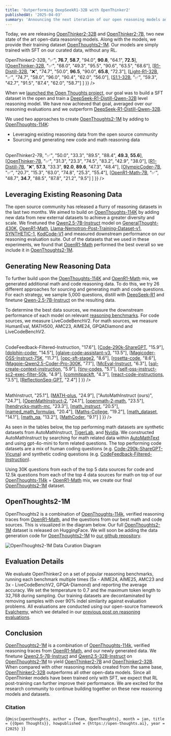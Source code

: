 ```yaml
---
title: 'Outperforming DeepSeekR1-32B with OpenThinker2'
publishedAt: '2025-04-03'
summary: 'Announcing the next iteration of our open reasoning models and datasets.'
---
```

Today, we are releasing [OpenThinker2-32B](https://huggingface.co/open-thoughts/OpenThinker2-32B) and [OpenThinker2-7B](https://huggingface.co/open-thoughts/OpenThinker2-7B), two new state of the art open-data reasoning models. Along with the models, we provide their training dataset [OpenThoughts2-1M](https://huggingface.co/datasets/open-thoughts/OpenThoughts2-1M). Our models are simply trained with SFT on our curated data, without any RL.
<Table
  data={{
    headers: [
      "Model",
      "Data",
      "AIME24",
      "AIME25",
      "AMC23",
      "MATH500",
      "GPQA-D",
      "LCBv2"
    ],
    rows: [
      [<a href="https://huggingface.co/open-thoughts/OpenThinker2-32B">OpenThinker2-32B</a>, "✅", <b>76.7</b>, <b>58.7</b>, "94.0", <b>90.8</b>, "64.1", <b>72.5</b>],
      [<a href="https://huggingface.co/open-thoughts/OpenThinker-32B">OpenThinker-32B</a>, "✅", "68.0", "49.3", "95.5", "90.6", "63.5", "68.6"],
      [<a href="https://huggingface.co/deepseek-ai/DeepSeek-R1-Distill-Qwen-32B">R1-Distill-32B</a>, "❌", "74.7", "50.0", <b>96.5</b>, "90.0", <b>65.8</b>, "72.3"],
      [<a href="https://huggingface.co/qihoo360/Light-R1-32B">Light-R1-32B</a>, "✅", "74.7", "58.0", "96.0", "90.4", "62.0", "56.0"],
      [<a href="https://huggingface.co/simplescaling/s1.1-32B">S1.1-32B</a>, "✅", "59.3", "42.7", "91.5", "87.4", "62.0", "58.7"]
    ]
  }}
/>

When we [launched the Open Thoughts project](https://www.open-thoughts.ai/blog/launch), our goal was to build a SFT dataset in the open and train a [DeepSeek-R1-Distill-Qwen-32B](https://huggingface.co/deepseek-ai/DeepSeek-R1-Distill-Qwen-32B) level reasoning model. We have now achieved that goal, averaged over our reasoning evaluations and we outperform [DeepSeek-R1-Distill-Qwen-32B](https://huggingface.co/deepseek-ai/DeepSeek-R1-Distill-Qwen-32B). 

We used two approaches to create [OpenThoughts2-1M](https://huggingface.co/datasets/open-thoughts/OpenThoughts2-1M) by adding to [OpenThoughts-114K](https://huggingface.co/datasets/open-thoughts/OpenThoughts-114k):
- Leveraging existing reasoning data from the open source community
- Sourcing and generating new code and math reasoning data

<Table
  data={{
    headers: [
      "Model",
      "Data",
      "AIME24",
      "AIME25",
      "AMC23",
      "MATH500",
      "GPQA-D",
      "LCBv2"
    ],
    rows: [
      [<a href="https://huggingface.co/open-thoughts/OpenThinker2-7B">OpenThinker2-7B</a>, "✅", "50.0", "33.3", "89.5", "88.4", <b>49.3</b>, <b>55.6</b>],
      [<a href="https://huggingface.co/open-thoughts/OpenThinker-7B">OpenThinker-7B</a>, "✅", "31.3", "23.3", "74.5", "83.2", "42.9", "38.0"],
      [<a href="https://huggingface.co/deepseek-ai/DeepSeek-R1-Distill-Qwen-7B">R1-Distill-7B</a>, "❌", <b>57.3</b>, "33.3", <b>92.0</b>, <b>89.6</b>, "47.3", "48.4"],
      [<a href="https://huggingface.co/open-r1/OlympicCoder-7B">OlympicCoder-7B</a>, "✅", "20.7", "15.3", "63.0", "74.8", "25.3", "55.4"],
      [<a href="https://huggingface.co/open-r1/OpenR1-Qwen-7B">OpenR1-Math-7B</a>, "✅", "48.7", <b>34.7</b>, "88.5", "87.8", "21.2", "9.5"]
    ]
  }}
/>

## Leveraging Existing Reasoning Data
The open source community has released a flurry of reasoning datasets in the last two months. We aimed to build on [OpenThoughts-114K](https://huggingface.co/datasets/open-thoughts/OpenThoughts-114k) by adding new data from new external datasets to achieve a greater diversity and scale. We finetuned the [Qwen2.5-7B-Instruct](https://huggingface.co/Qwen/Qwen2.5-7B-Instruct) model on [GeneralThought-430K](https://huggingface.co/datasets/GeneralReasoning/GeneralThought-430K), [OpenR1-Math](https://huggingface.co/datasets/open-r1/OpenR1-Math-Raw), [Llama-Nemotron-Post-Training-Dataset-v1](https://huggingface.co/datasets/nvidia/Llama-Nemotron-Post-Training-Dataset-v1), [SYNTHETIC-1](https://huggingface.co/datasets/PrimeIntellect/SYNTHETIC-1), [KodCode-V1](https://huggingface.co/datasets/KodCode/KodCode-V1) and measured downstream performance on our reasoning evaluation suite. Out of the datasets that we used in these experiments, we found that [OpenR1-Math](https://huggingface.co/datasets/open-r1/OpenR1-Math-Raw) performed the best overall so we include it in [OpenThoughts2-1M](https://huggingface.co/datasets/open-thoughts/OpenThoughts2-1M). 


## Generating New Reasoning Data

To further build upon the [OpenThoughts-114K](https://huggingface.co/datasets/open-thoughts/OpenThoughts-114k) and [OpenR1-Math](https://huggingface.co/datasets/open-r1/OpenR1-Math-Raw) mix, we generated additional math and code reasoning data. To do this, we try 26 different approaches for sourcing and generating math and code questions. For each strategy, we sample 5,000 questions, distill with [DeepSeek-R1](https://huggingface.co/deepseek-ai/DeepSeek-R1-Distill-Qwen-7B) and finetune [Qwen-2.5-7B-Instruct](https://huggingface.co/Qwen/Qwen2.5-7B-Instruct) on the resulting data. 

To determine the best data sources, we measure the downstream performance of each model on relevant [reasoning benchmarks](https://huggingface.co/collections/ryanmarten/reasoning-datasets-67aa88352e5d6cc89c1dd938). For code sources, we measure LiveCodeBenchV2. For math sources, we measure HumanEval, MATH500, AMC23, AIME24, GPQADiamond and LiveCodeBenchV2.

<div className="grid grid-cols-1 md:grid-cols-2 gap-4">
  <div>
    <Table
      data={{
        headers: [
          "Code Data Source",
          "LCBv2"
        ],
        rows: [
          [<a href="https://huggingface.co/datasets/m-a-p/CodeFeedback-Filtered-Instruction">CodeFeedback-Filtered-Instruction</a>, "17.6"],
          [<a href="https://huggingface.co/datasets/ajibawa-2023/Code-290k-ShareGPT">Code-290k-ShareGPT</a>, "15.9"],
          [<a href="https://huggingface.co/datasets/cognitivecomputations/dolphin-coder">dolphin-coder</a>, "14.5"],
          [<a href="https://huggingface.co/datasets/glaiveai/glaive-code-assistant-v3">glaive-code-assistant-v3</a>, "13.5"],
          [<a href="https://huggingface.co/datasets/ise-uiuc/Magicoder-OSS-Instruct-75K">Magicoder-OSS-Instruct-75K</a>, "11.7"],
          [<a href="https://huggingface.co/datasets/OpenCoder-LLM/opc-sft-stage2">opc-sft-stage2</a>, "8.6"],
          [<a href="https://huggingface.co/datasets/christopher/rosetta-code">rosetta-code</a>, "8.6"],
          [<a href="https://huggingface.co/datasets/Magpie-Align/Magpie-Qwen2.5-Coder-Pro-300K-v0.1">Magpie-Qwen2.5-Coder-Pro-300K</a>, "7.1"],
          [<a href="https://huggingface.co/datasets/Multilingual-Multimodal-NLP/McEval-Instruct">McEval-Instruct</a>, "6.3"],
          [<a href="https://huggingface.co/datasets/bugdaryan/sql-create-context-instruction">sql-create-context-instruction</a>, "5.9"],
          [<a href="https://huggingface.co/datasets/nampdn-ai/tiny-codes">tiny-codes</a>, "5.1"],
          [<a href="https://huggingface.co/datasets/bigcode/self-oss-instruct-sc2-exec-filter-50k">self-oss-instruct-sc2-exec-filter-50k</a>, "4.9"],
          [<a href="https://huggingface.co/datasets/bigcode/commitpackft">commitpackft</a>, "4.3"],
          [<a href="https://huggingface.co/datasets/cfahlgren1/react-code-instructions">react-code-instructions</a>, "3.5"],
          [<a href="https://huggingface.co/datasets/SenseLLM/ReflectionSeq-GPT">ReflectionSeq-GPT</a>, "2.4"]
        ]
      }}
    />
  </div>
  <div>
    <Table
      data={{
        headers: [
          "Math Data Source",
          "Average"
        ],
        rows: [
          [<a href="https://huggingface.co/datasets/TIGER-Lab/MathInstruct">MathInstruct</a>, "25.1"],
          [<a href="https://huggingface.co/datasets/TIGER-Lab/MATH-plus">MATH-plus</a>, "24.9"],
          ["AutoMathInstruct  (ours)", "24.7"],
          [<a href="https://huggingface.co/datasets/nvidia/OpenMathInstruct-2">OpenMathInstruct-2</a>, "24.1"],
          [<a href="https://huggingface.co/datasets/ai2-adapt-dev/openmath-2-math">openmath-2-math</a>, "23.5"],
          [<a href="https://huggingface.co/datasets/Asap7772/hendrycks-math-mc-llama-sft-intermediate-parallel">hendrycks-math-mc</a>, "23.3"],
          [<a href="https://huggingface.co/datasets/ibivibiv/math_instruct">math_instruct</a>, "20.5"],
          [<a href="https://huggingface.co/datasets/ddrg/named_math_formulas">named_math_formulas</a>, "20.4"],
          [<a href="https://huggingface.co/datasets/ajibawa-2023/Maths-College">Maths-College</a>, "19.2"],
          [<a href="https://huggingface.co/datasets/deepmind/math_dataset">math_dataset</a>, "14.1"],
          [<a href="https://huggingface.co/datasets/allenai/math_qa">math_qa</a>, "13.2"],
          [<a href="https://huggingface.co/datasets/mathmadness/MathCoder">MathCoder</a>, "9.1"]
        ]
      }}
    />
  </div>
</div>

As seen in the tables below, the top performing math datasets are synthetic datasets from AutoMathInstruct, [TigerLab](https://huggingface.co/TIGER-Lab), and [Nvidia](https://huggingface.co/datasets/nvidia/OpenMathInstruct-2). We constructed AutoMathInstruct by searching for math related data within [AutoMathText](https://huggingface.co/datasets/math-ai/AutoMathText) and using gpt-4o-mini to form related questions. The top performing code datasets are a mix of human coding questions (e.g. [Code-290k-ShareGPT-Vicuna](https://huggingface.co/datasets/cognitivecomputations/Code-290k-ShareGPT-Vicuna)) and synthetic coding questions (e.g.  [CodeFeedback-Filtered-Instruction](https://huggingface.co/datasets/m-a-p/CodeFeedback-Filtered-Instruction)).

Using 30K questions from each of the top 5 data sources for code and 12.5k questions from each of the top 4 data sources for math on top of our [OpenThoughts-114k](https://huggingface.co/datasets/open-thoughts/open-thoughts-114k) + [OpenR1-Math](https://huggingface.co/datasets/open-r1/OpenR1-Math-Raw) mix, we create our final [OpenThoughts2-1M](https://huggingface.co/datasets/open-thoughts/OpenThoughts2-1M) dataset. 


## OpenThoughts2-1M
OpenThoughts2 is a combination of [OpenThoughts-114k](https://huggingface.co/datasets/open-thoughts/open-thoughts-114k), verified reasoning traces from [OpenR1-Math](https://huggingface.co/datasets/open-r1/OpenR1-Math-Raw), and the questions from our best math and code sources. This is visualized in the diagram below. Our full [OpenThoughts2-1M](https://huggingface.co/datasets/open-thoughts/OpenThoughts2-1M) dataset is released on HuggingFace. We will soon be adding the data generation code for [OpenThoughts2-1M](https://huggingface.co/datasets/open-thoughts/OpenThoughts2-1M) to [our github repository](https://github.com/open-thoughts/open-thoughts).

<div className="flex justify-center my-8">
  <Image
    src="/openthoughts2-1M-diagram.png"
    alt="OpenThoughts2-1M Data Curation Diagram"
    className="rounded-lg"
    width={1000}
    height={1000}
  />
</div>

## Evaluation Details
We evaluate OpenThinker2 on a set of popular reasoning benchmarks, running each benchmark multiple times (5x - AIME24, AIME25, AMC23 and 3x - LiveCodeBenchV2, GPQA-Diamond) and reporting the average accuracy. We set the temperature to 0.7 and the maximum token length to 32,768 during sampling. Our training datasets are decontaminated by removing samples with over 90% indel similarity against evaluation problems. All evaluations are conducted using our open-source framework [Evalchemy](https://github.com/mlfoundations/Evalchemy/blob/main/README.md), which we detailed in our [previous post on reasoning evaluations](https://www.openthoughts.ai/blog/measure).

## Conclusion
[OpenThoughts2-1M](https://huggingface.co/datasets/open-thoughts/OpenThoughts2-1M) is a combination of [OpenThoughts-114k](https://huggingface.co/datasets/open-thoughts/open-thoughts-114k), verified reasoning traces from [OpenR1-Math](https://huggingface.co/datasets/open-r1/OpenR1-Math-Raw), and our newly generated data. We finetune [Qwen2.5-7B-Instruct](https://huggingface.co/Qwen/Qwen2.5-7B-Instruct) and [Qwen2.5-32B-Instruct](https://huggingface.co/Qwen/Qwen2.5-32B-Instruct) on [OpenThoughts2-1M](https://huggingface.co/datasets/open-thoughts/OpenThoughts2-1M) to yield [OpenThinker2-7B](https://huggingface.co/open-thoughts/OpenThinker2-7B) and [OpenThinker2-32B](https://huggingface.co/open-thoughts/OpenThinker2-32B). When compared with other reasoning models created from the same base, [OpenThinker2-32B](https://huggingface.co/open-thoughts/OpenThinker2-32B) outperforms all other open-data models. Since all OpenThinker models have been trained only with SFT, we expect that RL post-training can further improve their performance. We are excited for the research community to continue building together on these new reasoning models and datasets.

### Citation
<Citation>{`@misc{openthoughts,
  author = {Team, OpenThoughts},
  month = jan,
  title = {{Open Thoughts}},
  howpublished = {https://open-thoughts.ai},
  year = {2025}
}`}</Citation>